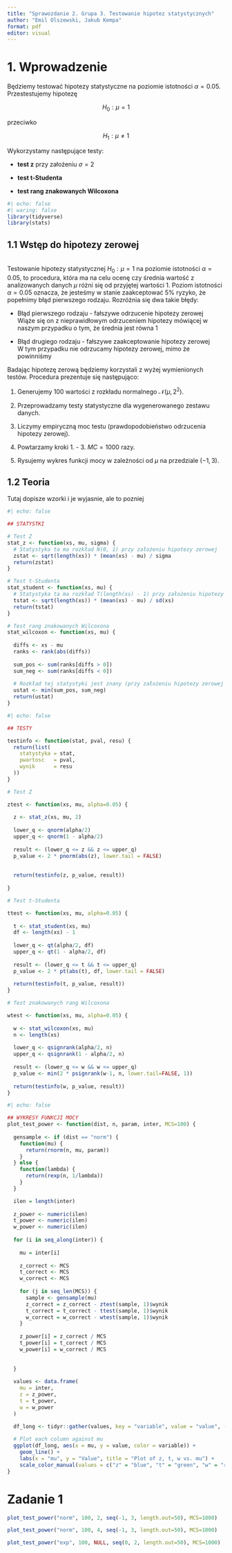 ```yaml
---
title: "Sprawozdanie 2. Grupa 3. Testowanie hipotez statystycznych"
author: "Emil Olszewski, Jakub Kempa"
format: pdf
editor: visual
---
```


# 1. Wprowadzenie

Będziemy testować hipotezy statystyczne na poziomie istotności $\alpha = 0.05$. Przestestujemy hipotezę

$$
 H_0: \mu = 1
$$

przeciwko

$$
H_1: \mu \ne 1
$$

Wykorzystamy następujące testy:

-   **test z** przy założeniu $\sigma = 2$

-   **test t-Studenta**

-   **test rang znakowanych Wilcoxona**

```r
#| echo: false
#| waring: false
library(tidyverse)
library(stats)
```

## 1.1 Wstęp do hipotezy zerowej

\
Testowanie hipotezy statystycznej $H_0: \mu = 1$ na poziomie istotności $\alpha = 0.05$, to procedura, która ma na celu ocenę czy średnia wartość z analizowanych danych $\mu$ różni się od przyjętej wartości $1$. Poziom istotności $\alpha = 0.05$ oznacza, że jesteśmy w stanie zaakceptować $5\%$ ryzyko, że popełnimy błąd pierwszego rodzaju. Rozróżnia się dwa takie błędy:

-   Błąd pierwszego rodzaju - fałszywe odrzucenie hipotezy zerowej\
    Wiąże się on z nieprawidłowym odrzuceniem hipotezy mówiącej w naszym przypadku o tym, że średnia jest równa 1

-   Błąd drugiego rodzaju - fałszywe zaakceptowanie hipotezy zerowej\
    W tym przypadku nie odrzucamy hipotezy zerowej, mimo że powinniśmy

Badając hipotezę zerową będziemy korzystali z wyżej wymienionych testów. Procedura prezentuje się następująco:

1.  Generujemy 100 wartości z rozkładu normalnego $\mathcal{N}(\mu, 2^2)$.

2.  Przeprowadzamy testy statystyczne dla wygenerowanego zestawu danych.

3.  Liczymy empiryczną moc testu (prawdopodobieństwo odrzucenia hipotezy zerowej).

4.  Powtarzamy kroki 1. - 3. $MC = 1000$ razy.

5.  Rysujemy wykres funkcji mocy w zależności od $\mu$ na przedziale $(-1, 3)$.

## 1.2 Teoria

Tutaj dopisze wzorki i je wyjasnie, ale to pozniej

```r
#| echo: false 

## STATYSTKI 

# Test Z 
stat_z <- function(xs, mu, sigma) {
  # Statystyka ta ma rozkład N(0, 1) przy założeniu hipotezy zerowej
  zstat <- sqrt(length(xs)) * (mean(xs) - mu) / sigma
  return(zstat)
}

# Test t-Studenta
stat_student <- function(xs, mu) {
  # Statystyka ta ma rozkład T(length(xs) - 1) przy założeniu hipotezy zerowej
  tstat <- sqrt(length(xs)) * (mean(xs) - mu) / sd(xs)
  return(tstat)
}

# Test rang znakowanych Wilcoxona
stat_wilcoxon <- function(xs, mu) {
  
  diffs <- xs - mu
  ranks <- rank(abs(diffs))
  
  sum_pos <- sum(ranks[diffs > 0])
  sum_neg <- sum(ranks[diffs < 0])
  
  # Rozkład tej statystyki jest znany (przy założeniu hipotezy zerowej jest on asymptotycznie normalny)
  ustat <- min(sum_pos, sum_neg)
  return(ustat)
}
```

```r
#| echo: false 

## TESTY 

testinfo <- function(stat, pval, resu) {
  return(list(
    statystyka = stat,
    pwartosc   = pval,
    wynik      = resu
  ))
}

# Test Z 

ztest <- function(xs, mu, alpha=0.05) {
  
  z <- stat_z(xs, mu, 2) 
  
  lower_q <- qnorm(alpha/2)
  upper_q <- qnorm(1 - alpha/2)
  
  result <- (lower_q <= z && z <= upper_q)
  p_value <- 2 * pnorm(abs(z), lower.tail = FALSE)
  
  
  return(testinfo(z, p_value, result))
  
}

# Test t-Studenta 

ttest <- function(xs, mu, alpha=0.05) {
  
  t <- stat_student(xs, mu)
  df <- length(xs) - 1
  
  lower_q <- qt(alpha/2, df)
  upper_q <- qt(1 - alpha/2, df)
  
  result <- (lower_q <= t && t <= upper_q)
  p_value <- 2 * pt(abs(t), df, lower.tail = FALSE)
  
  return(testinfo(t, p_value, result))
}

# Test znakowanych rang Wilcoxona 

wtest <- function(xs, mu, alpha=0.05) {
  
  w <- stat_wilcoxon(xs, mu)
  n <- length(xs)
  
  lower_q <- qsignrank(alpha/2, n)
  upper_q <- qsignrank(1 - alpha/2, n)
  
  result <- (lower_q <= w && w <= upper_q)
  p_value <- min(2 * psignrank(w-1, n, lower.tail=FALSE, 1))
  
  return(testinfo(w, p_value, result))
}

```

```r
#| echo: false

## WYKRESY FUNKCJI MOCY
plot_test_power <- function(dist, n, param, inter, MCS=100) {
  
  gensample <- if (dist == "norm") {
    function(mu) {
      return(rnorm(n, mu, param))
    }
  } else {
    function(lambda) {
      return(rexp(n, 1/lambda))
    }
  }

  ilen = length(inter)
  
  z_power <- numeric(ilen)
  t_power <- numeric(ilen)
  w_power <- numeric(ilen)
  
  for (i in seq_along(inter)) {
    
    mu = inter[i]
    
    z_correct <- MCS
    t_correct <- MCS
    w_correct <- MCS
    
    for (j in seq_len(MCS)) {
      sample <- gensample(mu)
      z_correct = z_correct - ztest(sample, 1)$wynik
      t_correct = t_correct - ttest(sample, 1)$wynik
      w_correct = w_correct - wtest(sample, 1)$wynik
    }
    
    z_power[i] = z_correct / MCS
    t_power[i] = t_correct / MCS
    w_power[i] = w_correct / MCS
    
    
  }
  
  values <- data.frame(
    mu = inter, 
    z = z_power, 
    t = t_power, 
    w = w_power
  )
  
  df_long <- tidyr::gather(values, key = "variable", value = "value", -mu)

  # Plot each column against mu
  ggplot(df_long, aes(x = mu, y = value, color = variable)) +
    geom_line() +
    labs(x = "mu", y = "Value", title = "Plot of z, t, w vs. mu") +
    scale_color_manual(values = c("z" = "blue", "t" = "green", "w" = "red"))  
}

```

# Zadanie 1

```r
plot_test_power("norm", 100, 2, seq(-1, 3, length.out=50), MCS=1000)
```

```r
plot_test_power("norm", 100, 4, seq(-1, 3, length.out=50), MCS=1000)
```

```r
plot_test_power("exp", 100, NULL, seq(0, 2, length.out=50), MCS=1000)
```
